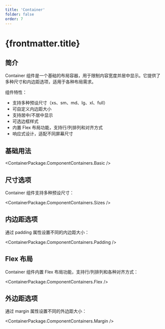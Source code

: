 ```yaml
---
title: 'Container'
folder: false
order: 7
---
```



# {frontmatter.title}

## 简介

Container 组件是一个基础的布局容器，用于限制内容宽度并居中显示。它提供了多种尺寸和内边距选项，适用于各种布局需求。

组件特性：

- 支持多种预设尺寸（xs、sm、md、lg、xl、full）
- 可自定义内边距大小
- 支持居中/不居中显示
- 可选边框样式
- 内置 Flex 布局功能，支持行/列排列和对齐方式
- 响应式设计，适配不同屏幕尺寸

## 基础用法

<ContainerPackage.ComponentContainers.Basic />

## 尺寸选项

Container 组件支持多种预设尺寸：

<ContainerPackage.ComponentContainers.Sizes />

## 内边距选项

通过 padding 属性设置不同的内边距大小：

<ContainerPackage.ComponentContainers.Padding />

## Flex 布局

Container 组件内置 Flex 布局功能，支持行/列排列和各种对齐方式：

<ContainerPackage.ComponentContainers.Flex />

## 外边距选项

通过 margin 属性设置不同的外边距大小：

<ContainerPackage.ComponentContainers.Margin />
